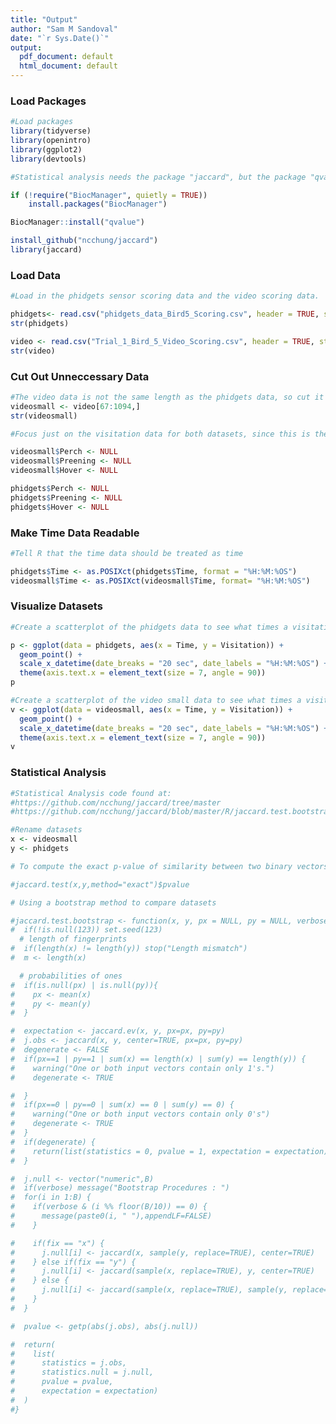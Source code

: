 ---
title: "Output"
author: "Sam M Sandoval"
date: "`r Sys.Date()`"
output:
  pdf_document: default
  html_document: default
---
### Load Packages

```{r load-packages, message=FALSE}
#Load packages
library(tidyverse)
library(openintro)
library(ggplot2)
library(devtools)
```


```{r load-packages, message=FALSE}
#Statistical analysis needs the package "jaccard", but the package "qvalue" should be installed first.

if (!require("BiocManager", quietly = TRUE))
    install.packages("BiocManager")

BiocManager::install("qvalue")

install_github("ncchung/jaccard")
library(jaccard)
```

### Load Data
```{r}
#Load in the phidgets sensor scoring data and the video scoring data.

phidgets<- read.csv("phidgets_data_Bird5_Scoring.csv", header = TRUE, stringsAsFactors = TRUE)
str(phidgets)

video <- read.csv("Trial_1_Bird_5_Video_Scoring.csv", header = TRUE, stringsAsFactors = TRUE)
str(video)
```

### Cut Out Unneccessary Data
```{r}
#The video data is not the same length as the phidgets data, so cut it down to match.
videosmall <- video[67:1094,]
str(videosmall)

#Focus just on the visitation data for both datasets, since this is the behavior we are comparing. Delete the Perch, Hover, and Preen columns

videosmall$Perch <- NULL
videosmall$Preening <- NULL
videosmall$Hover <- NULL

phidgets$Perch <- NULL
phidgets$Preening <- NULL
phidgets$Hover <- NULL
```
### Make Time Data Readable
```{r}
#Tell R that the time data should be treated as time

phidgets$Time <- as.POSIXct(phidgets$Time, format = "%H:%M:%OS")
videosmall$Time <- as.POSIXct(videosmall$Time, format= "%H:%M:%OS")
```

### Visualize Datasets
```{r}
#Create a scatterplot of the phidgets data to see what times a visitation occurred. 

p <- ggplot(data = phidgets, aes(x = Time, y = Visitation)) +
  geom_point() +
  scale_x_datetime(date_breaks = "20 sec", date_labels = "%H:%M:%OS") +
  theme(axis.text.x = element_text(size = 7, angle = 90))
p
```
```{r}

#Create a scatterplot of the video small data to see what times a visitation occurred
v <- ggplot(data = videosmall, aes(x = Time, y = Visitation)) +
  geom_point() +
  scale_x_datetime(date_breaks = "20 sec", date_labels = "%H:%M:%OS") +
  theme(axis.text.x = element_text(size = 7, angle = 90))
v

```

### Statistical Analysis
```{r}
#Statistical Analysis code found at:
#https://github.com/ncchung/jaccard/tree/master
#https://github.com/ncchung/jaccard/blob/master/R/jaccard.test.bootstrap.R

#Rename datasets
x <- videosmall
y <- phidgets

# To compute the exact p-value of similarity between two binary vectors, x and y:

#jaccard.test(x,y,method="exact")$pvalue

# Using a bootstrap method to compare datasets

#jaccard.test.bootstrap <- function(x, y, px = NULL, py = NULL, verbose=TRUE, fix="x", B=1000, seed=NULL) {
#  if(!is.null(123)) set.seed(123)
  # length of fingerprints
#  if(length(x) != length(y)) stop("Length mismatch")
#  m <- length(x)

  # probabilities of ones
#  if(is.null(px) | is.null(py)){
#    px <- mean(x)
#    py <- mean(y)
#  }

#  expectation <- jaccard.ev(x, y, px=px, py=py)
#  j.obs <- jaccard(x, y, center=TRUE, px=px, py=py)
#  degenerate <- FALSE
#  if(px==1 | py==1 | sum(x) == length(x) | sum(y) == length(y)) {
#    warning("One or both input vectors contain only 1's.")
#    degenerate <- TRUE

#  }
#  if(px==0 | py==0 | sum(x) == 0 | sum(y) == 0) {
#    warning("One or both input vectors contain only 0's")
#    degenerate <- TRUE
#  }
#  if(degenerate) {
#    return(list(statistics = 0, pvalue = 1, expectation = expectation))
#  }

#  j.null <- vector("numeric",B)
#  if(verbose) message("Bootstrap Procedures : ")
#  for(i in 1:B) {
#    if(verbose & (i %% floor(B/10)) == 0) {
#      message(paste0(i, " "),appendLF=FALSE)
#    }

#    if(fix == "x") {
#      j.null[i] <- jaccard(x, sample(y, replace=TRUE), center=TRUE)
#    } else if(fix == "y") {
#      j.null[i] <- jaccard(sample(x, replace=TRUE), y, center=TRUE)
#    } else {
#      j.null[i] <- jaccard(sample(x, replace=TRUE), sample(y, replace=TRUE), center=TRUE)
#    }
#  }

#  pvalue <- getp(abs(j.obs), abs(j.null))

#  return(
#    list(
#      statistics = j.obs,
#      statistics.null = j.null,
#      pvalue = pvalue,
#      expectation = expectation)
#  )
#}
```













